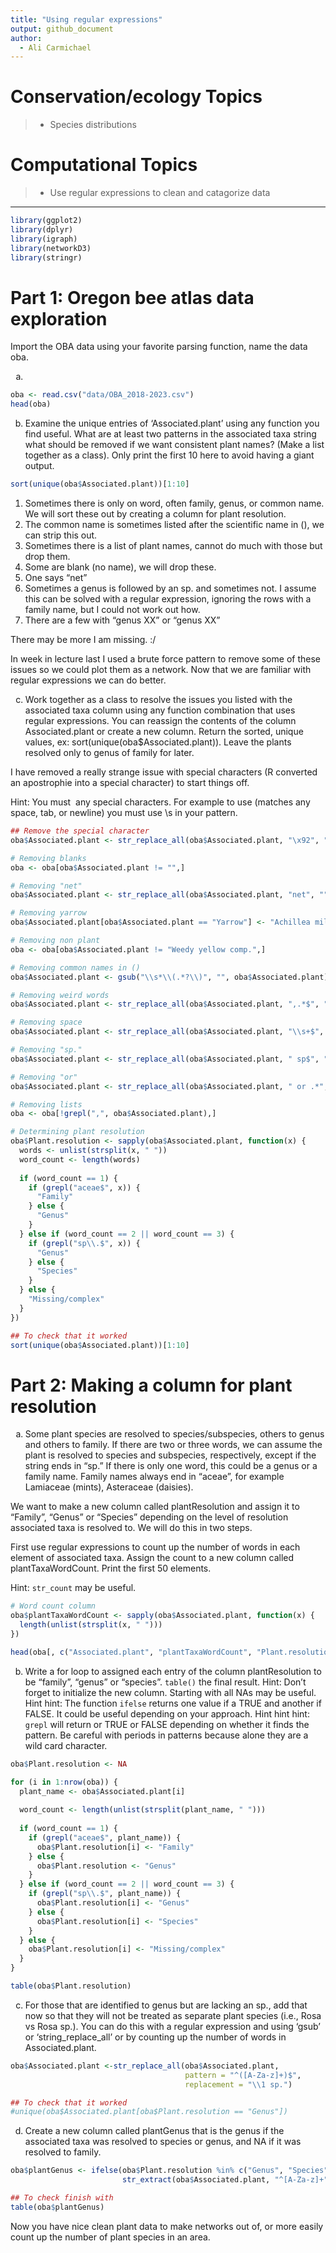 ```yaml
---
title: "Using regular expressions"
output: github_document
author:
  - Ali Carmichael
---
```


<!-- Lesson Overview -->

# Conservation/ecology Topics 

> - Species distributions 

# Computational Topics
> -  Use regular expressions to clean and catagorize data

-------------------------------
```r
library(ggplot2)
library(dplyr)
library(igraph)
library(networkD3)
library(stringr)
```

# Part 1: Oregon bee atlas data exploration 

Import the OBA data using your favorite parsing function, name the data oba. 

a. 
```r
oba <- read.csv("data/OBA_2018-2023.csv")
head(oba)
```


b. Examine the unique entries of 'Associated.plant' using any function you find useful. What are at least two patterns in the associated taxa string what should be removed if we want consistent plant names? (Make a list together as a class). Only print the first 10 here to avoid having a giant output. 


```r
sort(unique(oba$Associated.plant))[1:10]
```

1. Sometimes there is only on word, often family, genus, or common name. We will sort these out by creating a column for plant resolution.
2. The common name is sometimes listed after the scientific name in (), we can strip this out.
3. Sometimes there is a list of plant names, cannot do much with those but drop them. 
4. Some are blank (no name), we will drop these. 
5. One says "net"
6. Sometimes a genus is followed by an sp. and sometimes not. I assume this can be solved with a regular expression, ignoring the rows with a family name, but I could not work out how. 
7. There are a few with "genus XX" or "genus XX"

There may be more I am missing. :/ 

In week in lecture last I used a brute force pattern to remove some of these issues so we could plot them as a network. Now that we are familiar with regular expressions we can do better. 

c. Work together as a class to resolve the issues you listed with the associated taxa column using any function combination that uses regular expressions. You can reassign the contents of the column Associated.plant or create a new column. Return the sorted, unique values, ex: sort(unique(oba$Associated.plant)). Leave the plants resolved only to genus of family for later. 

I have removed a really strange issue with special characters (R converted an apostrophie into a special character) to start things off. 

Hint: You must \ any special characters. For example to use \s (matches any space, tab, or newline) you must use \\s in your pattern.

```r

## Remove the special character
oba$Associated.plant <- str_replace_all(oba$Associated.plant, "\x92", "")

# Removing blanks
oba <- oba[oba$Associated.plant != "",]

# Removing "net"
oba$Associated.plant <- str_replace_all(oba$Associated.plant, "net", "")

# Removing yarrow
oba$Associated.plant[oba$Associated.plant == "Yarrow"] <- "Achillea millefollium"

# Removing non plant
oba <- oba[oba$Associated.plant != "Weedy yellow comp.",]

# Removing common names in ()
oba$Associated.plant <- gsub("\\s*\\(.*?\\)", "", oba$Associated.plant)

# Removing weird words
oba$Associated.plant <- str_replace_all(oba$Associated.plant, ",.*$", "")

# Removing space
oba$Associated.plant <- str_replace_all(oba$Associated.plant, "\\s+$", "")

# Removing "sp."
oba$Associated.plant <- str_replace_all(oba$Associated.plant, " sp$", " sp.")

# Removing "or"
oba$Associated.plant <- str_replace_all(oba$Associated.plant, " or .*", "")

# Removing lists
oba <- oba[!grepl(",", oba$Associated.plant),]

# Determining plant resolution
oba$Plant.resolution <- sapply(oba$Associated.plant, function(x) {
  words <- unlist(strsplit(x, " "))
  word_count <- length(words)
  
  if (word_count == 1) {
    if (grepl("aceae$", x)) {
      "Family"
    } else {
      "Genus"
    }
  } else if (word_count == 2 || word_count == 3) {
    if (grepl("sp\\.$", x)) {
      "Genus"
    } else {
      "Species"
    }
  } else {
    "Missing/complex"
  }
})

## To check that it worked
sort(unique(oba$Associated.plant))[1:10]
```

# Part 2: Making a column for plant resolution

a. Some plant species are resolved to species/subspecies, others to genus and others to family. If there are two or three words, we can assume the plant is resolved to species and subspecies, respectively, except if the string ends in "sp." If there is only one word, this could be a genus or a family name. Family names always end in "aceae", for example Lamiaceae (mints), Asteraceae (daisies). 

We want to make a new column called plantResolution and assign it to "Family", "Genus" or "Species" depending on the level of resolution associated taxa is resolved to. We will do this in two steps. 

First use regular expressions to count up the number of words in each element of associated taxa. Assign the count to a new column called plantTaxaWordCount. Print the first 50 elements.

Hint: `str_count` may be useful. 

```r
# Word count column
oba$plantTaxaWordCount <- sapply(oba$Associated.plant, function(x) {
  length(unlist(strsplit(x, " ")))
})

head(oba[, c("Associated.plant", "plantTaxaWordCount", "Plant.resolution")], 50)
```

b. Write a for loop to assigned each entry of the column plantResolution to be "family", "genus" or "species". `table()` the final result. 
Hint: Don't forget to initialize the new column. Starting with all NAs may be useful. 
Hint hint: The function `ifelse` returns one value if a TRUE and another if FALSE. It could be useful depending on your approach. 
Hint hint hint: `grepl` will return or TRUE or FALSE depending on whether it finds the pattern. Be careful with periods in patterns because alone they are a wild card character.  

```r
oba$Plant.resolution <- NA

for (i in 1:nrow(oba)) {
  plant_name <- oba$Associated.plant[i]
  
  word_count <- length(unlist(strsplit(plant_name, " ")))
  
  if (word_count == 1) {
    if (grepl("aceae$", plant_name)) {
      oba$Plant.resolution[i] <- "Family"
    } else {
      oba$Plant.resolution <- "Genus"
    }
  } else if (word_count == 2 || word_count == 3) {
    if (grepl("sp\\.$", plant_name)) {
      oba$Plant.resolution[i] <- "Genus"
    } else {
      oba$Plant.resolution[i] <- "Species"
    }
  } else {
    oba$Plant.resolution[i] <- "Missing/complex"
  }
}

table(oba$Plant.resolution)
```

c. For those that are identified to genus but are lacking an sp., add that now so that they will not be treated as separate plant species (i.e., Rosa vs Rosa sp.). You can do this with a regular expression and using 'gsub' or 'string_replace_all' or by counting up the number of words in Associated.plant. 
```r
oba$Associated.plant <-str_replace_all(oba$Associated.plant,
                                       pattern = "^([A-Za-z]+)$",
                                       replacement = "\\1 sp.")

## To check that it worked
#unique(oba$Associated.plant[oba$Plant.resolution == "Genus"])
```

d. Create a new column called plantGenus that is the genus if the associated taxa was resolved to species or genus, and NA if it was resolved to family. 
```r
oba$plantGenus <- ifelse(oba$Plant.resolution %in% c("Genus", "Species"),
                         str_extract(oba$Associated.plant, "^[A-Za-z]+"), NA)

## To check finish with
table(oba$plantGenus)
```

Now you have nice clean plant data to make networks out of, or more easily count up the number of plant species in an area. 